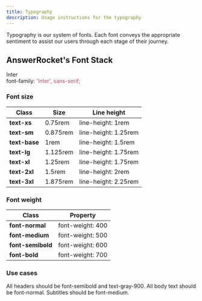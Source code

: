 ```yaml
---
title: Typography
description: Usage instructions for the typography
---
```


<PageDescription>

Typography is our system of fonts. Each font conveys the appropriate sentiment to assist our users through each stage of their journey.

</PageDescription>

## AnswerRocket's Font Stack

<div class="font-stack">
    <div class="font-stack-title">Inter</div>
    <div class="font-stack-code">font-family: <span style="color: #ac4e6d">'Inter', sans-serif;</span></div>
</div>

### Font size

<table>
    <thead>
        <tr>
            <th>Class</th>
            <th>Size</th>
            <th>Line height</th>
        </tr>
    </thead>
    <tbody>
        <tr>
            <td><strong>text-xs</strong></td>
            <td class="color-name"><span class="code">0.75rem</span></td>
            <td class="color-name"><span class="code">line-height: 1rem</span></td>
        </tr>
        <tr>
            <td><strong>text-sm</strong></td>
            <td class="color-name"><span class="code">0.875rem</span></td>
            <td class="color-name"><span class="code">line-height: 1.25rem</span></td>
        </tr>
        <tr>
            <td><strong>text-base</strong></td>
            <td class="color-name"><span class="code">1rem</span></td>
            <td class="color-name"><span class="code">line-height: 1.5rem</span></td>
        </tr>
        <tr>
            <td><strong>text-lg</strong></td>
            <td class="color-name"><span class="code">1.125rem</span></td>
            <td class="color-name"><span class="code">line-height: 1.75rem</span></td>
        </tr>
        <tr>
            <td><strong>text-xl</strong></td>
            <td class="color-name"><span class="code">1.25rem</span></td>
            <td class="color-name"><span class="code">line-height: 1.75rem</span></td>
        </tr>
        <tr>
            <td><strong>text-2xl</strong></td>
            <td class="color-name"><span class="code">1.5rem</span></td>
            <td class="color-name"><span class="code">line-height: 2rem</span></td>
        </tr>
        <tr>
            <td><strong>text-3xl</strong></td>
            <td class="color-name"><span class="code">1.875rem</span></td>
            <td class="color-name"><span class="code">line-height: 2.25rem</span></td>
        </tr>
    </tbody>
</table>

### Font weight

<table>
    <thead>
        <tr>
            <th>Class</th>
            <th>Property</th>
        </tr>
    </thead>
    <tbody>
        <tr>
            <td><strong>font-normal</strong></td>
            <td class="color-name"><span class="code">font-weight: 400</span></td>
        </tr>
        <tr>
            <td><strong>font-medium</strong></td>
            <td class="color-name"><span class="code">font-weight: 500</span></td>
        </tr>
        <tr>
            <td><strong>font-semibold</strong></td>
            <td class="color-name"><span class="code">font-weight: 600</span></td>
        </tr>
        <tr>
            <td><strong>font-bold</strong></td>
            <td class="color-name"><span class="code">font-weight: 700</span></td>
        </tr>
    </tbody>
</table>

### Use cases

All headers should be <span class="code color-name">font-semibold</span> and <span class="code color-name">text-gray-900</span>. All body text should be <span class="code color-name">font-normal</span>. 
Subtitles should be <span class="code color-name">font-medium</span>.